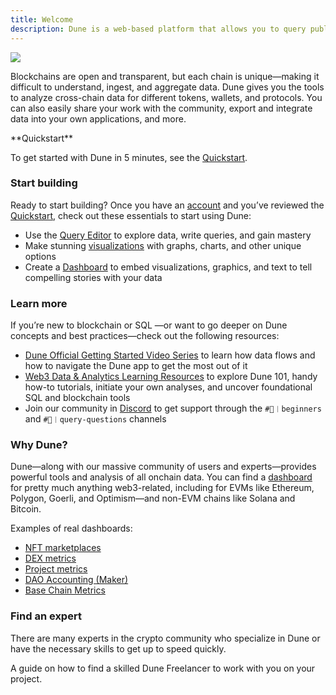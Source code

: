 ```yaml
---
title: Welcome
description: Dune is a web-based platform that allows you to query public blockchain data and aggregate it into beautiful dashboards.
---
```



<Frame caption="Convert data into knowledge!">
  <img src="/images/quickstart-cover.jpeg" />
</Frame>



Blockchains are open and transparent, but each chain is unique—making it difficult to understand, ingest, and aggregate data. Dune gives you the tools to analyze cross-chain data for different tokens, wallets, and protocols. You can also easily share your work with the community, export and integrate data into your own applications, and more.

<Note>
  **Quickstart**
  
  To get started with Dune in 5 minutes, see the [Quickstart](/quickstart).
</Note>


### Start building

Ready to start building? Once you have an [account](https://dune.com/auth/register) and you’ve reviewed the [Quickstart](/quickstart), check out these essentials to start using Dune:

* Use the [Query Editor](/app/query-editor/index) to explore data, write queries, and gain mastery
* Make stunning [visualizations](/app/visualizations/index) with graphs, charts, and other unique options
* Create a [Dashboard](/app/dashboards) to embed visualizations, graphics, and text to tell compelling stories with your data

### Learn more

If you’re new to blockchain or SQL —or want to go deeper on Dune concepts and best practices—check out the following resources:



* [Dune Official Getting Started Video Series](https://www.youtube.com/watch?v=S-cctFmR828&list=PLK3b5d4iK10ext4v-GBySekaA8-GP8quD&index=1) to learn how data flows and how to navigate the Dune app to get the most out of it
* [Web3 Data & Analytics Learning Resources](./learning/index.md) to explore Dune 101, handy how-to tutorials, initiate your own analyses, and uncover foundational SQL and blockchain tools 
* Join our community in [Discord](https://discord.gg/FjwGvbgDFS) to get support through the `#🐥︱beginners` and `#🙋︱query-questions` channels


### Why Dune?

Dune—along with our massive community of users and experts—provides powerful tools and analysis of all onchain data. You can find a [dashboard](https://dune.com/browse/dashboards?q=dex&order=favorites&time_range=all) for pretty much anything web3-related, including for EVMs like Ethereum, Polygon, Goerli, and Optimism—and non-EVM chains like Solana and Bitcoin.

Examples of real dashboards:



* [NFT marketplaces](https://dune.com/hildobby/NFTs)
* [DEX metrics](https://dune.com/hagaetc/dex-metrics)
* [Project metrics](https://dune.com/whale_hunter/unibot-revenue)
* [DAO Accounting (Maker)](https://dune.com/steakhouse/makerdao)
* [Base Chain Metrics](https://dune.com/optimismfnd/Optimism)


### Find an expert

There are many experts in the crypto community who specialize in Dune or have the necessary skills to get up to speed quickly.

<Card title="Find a Wizard" icon="wand-magic-sparkles" href="/resources/dune-bounties" iconType="duotone">
  A guide on how to find a skilled Dune Freelancer to work with you on your project. 
</Card>